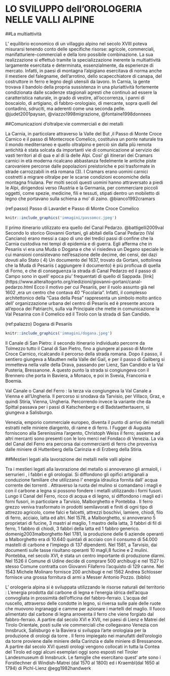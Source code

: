 # LO SVILUPPO dell'OROLOGERIA NELLE VALLI ALPINE

##La multiattività

L’ equilibrio economico di un villaggio alpino nel secolo XVIII poteva misurarsi tenendo conto delle specifiche risorse: agricole, commerciali, manifatturiere-commerciali e della loro possibile combinazione. La sua realizzazione si effettuò tramite la specializzazione inerente la multiattività largamente esercitata e determinata, essenzialmente, da esperienze di mercato. Infatti, in paesi di montagna l’alpigiano esercitava di norma anche il mestiere del falegname, dell'arrotino, dello scapecchiatore di canapa, del costruttore in ferro e legno degli utensili da lavoro. In Carnia, la gente trovava il bandolo della propria sussistenza in una pluriattività fortemente condizionata dalle scadenze stagionali agresti che continuò ad essere la caratteristica naturale, in grado di vestire, all'occorrenza, i panni di boscaiolo, di artigiano, di fabbro-orologiaio, di mercante, sopra quelli del contadino, sdruciti, ma aderenti come una seconda pelle. @judet2001paysan, @viazzo1998migrazione, @fontaine1998donnees

##Comunicazioni d'oltralpe:vie commerciali e dei metalli

La Carnia, in particolare attraverso la Valle del But ,il Passo di Monte Croce Carnico e il passo di Montecroce Comelico, costituiva un ponte naturale tra il mondo mediterraneo e quello oltralpino e perciò sin dalla pĭù remota antichità è stata solcata da importanti vie di comunicazione al servizio dei vasti territori al di qua e al di là delle Alpi. Cosi' gli itinerari dei Cramars carnici in età moderna ricalcano abbastanza fedelmente le antiche piste carovaniere percorse dalle popolazioni preistoriche e poi trasformate in strade carrozzabili in età romana (3). I Cramars erano uomini carnici costretti a migrare oltralpe per le scarse condizioni economiche della montagna friulana. Per molti secoli questi uomini hanno attraversato a piedi le Alpi, dirigendosi verso l'Austria e la Germania, per commerciare piccoli oggetti, come spezie, medicine, fili e tessuti, stipati dentro un mobiletto di legno che portavano sulla schiena a mo’ di zaino. @bianco1992cramars 







(ref:passo) Passo di Lavardet e Passo di Monte Croce Comelico

```r
knitr::include_graphics('immagini/passomcc.jpeg')
```






Il primo itinerario utilizzato era quello del Canal Pedarzo. @battigelli2009val
Secondo lo storico Giovanni Gortani, gli abitali della Canal Pedarzo (Val Canciano) erano messi a capo di uno dei tredici passi di confine che la Carnia custodiva nei tempi di epidemia e di guerra. Egli afferma che in Pesariis vi era una Muda o Dogana e che vi risiedeva un Degano speciale le cui mansioni consistevano nell'esazione delle decime, dei censi, dei dazi dovuti allo Stato ( 4) Un documento del 1637, trovato da Gortani, sottolinea che la Muda di Pesariis ( aggiungere il documento) è più proficua di quella di Forno, e che di conseguenza la strada di Canal Pedarzo ed il passo di Campo sono in quell’ epoca piu' frequentati di quello di Sappada. [link](https://www.alteraltogorto.org/riedizioni/giovanni-gortani/canal-pedarzo.html 
Ecco il motivo per cui Pesariis, per il ruolo assunto già nel 1602 ,era un centro che contava 40 “Focolaria". 
Infatti, il complesso architettonico della “Casa della Pesa” rappresenta un simbolo molto antico dell’ organizzazione urbana del centro di Pesariis ed è presente ancora all’epoca dei Patriarchi, sulla via Principale che mette in comunicazione la Val Pesarina con il Comelico ed il Tirolo con la strada di San Candido. 






(ref:palazzo) Dogana di Pesariis

```r
knitr::include_graphics('immagini/dogana.jpeg')
```





Il Canale di San Pietro: il secondo itinerario individuato percorre da Tolmezzo tutto il Canal di San Pietro, fino a giungere al passo di Monte Croce Carnico, ricalcando il percorso della strada romana. Dopo il passo, il sentiero giungeva a Mauthen nella Valle del Gail, e per il passo di Gailberg si immetteva nella valle della Drava, passando per Lienz, San Candido e la Val Pusteria, Bressanone. A questo punto la strada si congiungeva con il Brennero che porta in Baviera, a Monaco, e poi in Svevia, Franconia e Boemia. 

Val Canale o Canal del Ferro : la terza via congiungeva la Val Canale a Vienna e all'Ungheria. Il percorso si snodava da Tarvisio, per Villaco, Graz, e quindi Stiria, Vienna, Ungheria. Percorrendo invece la variante che da Spittal passava per i passi di Katschenberg e di Badstaettertauern, si giungeva a Salisburgo. 

Venezia, emporio commerciale europeo, diventa il punto di arrivo dei metalli estratti nelle miniere díargento, di rame e di ferro. I Fugger di Augusta forniscono alla Serenissima l’argento, Christoph Weiss il ferro; assieme ad altri mercanti sono presenti con le loro merci nel Fondaco di Venezia. La via del Canal del Ferro era percorsa dai commercianti di ferro che proveniva dalle miniere di Huttenberg della Carinzia e di Erzberg della Stiria. 

##Mestieri legati alla lavorazione dei metalli nelle valli alpine

Tra i mestieri legati alla lavorazione del metallo si annoverano gli armaioli, i serrurieri , i fabbri e gli orologiai. Si diffondono gli opifici artigianali a conduzione familiare che utilizzano l’ energia idraulica fornita dall’ acqua corrente dei torrenti . Attraverso la ruota del mulino si comandano i magli e con il carbone a legna si possono fondere i metalli utilizzando i forni fusori. 
Lungo il Canal del Ferro, ricco di acqua e di legno, si diffondono i magli ed i forni fusori, in particolare a Tarvisio, Malborghetto e Pontebba . Il ferro grezzo veniva trasformato in prodotti semilavorati e finiti di ogni tipo di attrezzo agricolo, come falci e falcetti, attrezzi boschivi, lamiere, chiodi, filo di ferro, acciaio, latta ed altri. 
Nel 1578, a Malborghetto, si annoverano 5 proprietari di fucine, 3 mastri al maglio, 1 mastro della latta, 3 fabbri di fil di ferro, 1 fabbro di chiodi, 3 fabbri della latta ed 1 fabbro generico. domenig2003malborghetto
Nel 1781, la produzione delle 6 aziende operanti a Malborghetto era di 10.640 quintali di acciaio con il consumo di 54.000 mastelli di carbone e l'impiego di 137 dipendenti. Nel 1581, a Tarvisio, dai documenti sulle tasse risultano operanti 10 magli,8 fucine e 2 mulini. Pontebba, nel secolo XVI, è stata un centro importante di produzione díarmi. 
Nel 1526 il Comune di Udine decide di comprare 500 archibugi e nel 1527 lo stesso Comune contratta con Giovanni Filaferro l'acquisto di 129 canne. Nel 1543 Michele Molinaro fornisce 200 archibugi e nel 1562 Andrea Schlosser fornisce una grossa fornitura di armi a Messer Antonio Pozzo. (biblio)

L’ orologeria alpina si è sviluppata utilizzando le risorse naturali del territorio : L’energia prodotta dal carbone di legna e l'energia idrica dell'acqua convogliata in prossimità dell'officina del fabbro-ferraio. L’acqua del ruscello, attraverso delle condotte in legno, si riversa sulle pale delle ruote che muovono ingranaggi e camme per azionare i martelli del maglio. Il fuoco alimentato dal carbone di legna arroventa il ferro che viene forgiato dal fabbro-ferraio. A partire dal secolo XVI e XVII, nei paesi di Lienz e Matrei del Tirolo Orientale, posti sulle vie commerciali che collegavano Venezia con Innsbruck, Salisburgo e la Baviera si sviluppa l’arte orologiaia per la produzione di orologi da torre . Il ferro impiegato nei manufatti dell'orologio da torre proviene dalle miniere della Carinzia e dalle miniere di Bressanone. A partire dal secolo XVI questi orologi vengono collocati in tutta la Contea del Tirolo ed oggi alcuni esemplari oggi sono esposti nel Tiroler Landesmuseum di Innsbruck. Le famiglie che esercitano quest' arte sono i Forstlechner di Windish-Matrei (dal 1570 al 1800) ed i Kraembl(dal 1650 al 1794) di Pichl-Lienz  @egg1982handwerk
